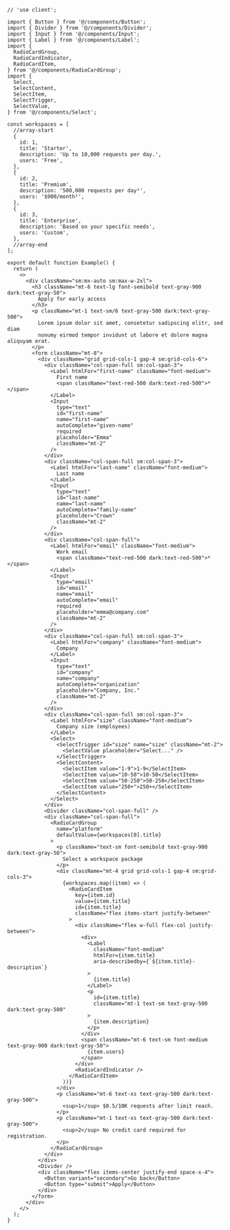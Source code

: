 ````tsx
// 'use client';

import { Button } from '@/components/Button';
import { Divider } from '@/components/Divider';
import { Input } from '@/components/Input';
import { Label } from '@/components/Label';
import {
  RadioCardGroup,
  RadioCardIndicator,
  RadioCardItem,
} from '@/components/RadioCardGroup';
import {
  Select,
  SelectContent,
  SelectItem,
  SelectTrigger,
  SelectValue,
} from '@/components/Select';

const workspaces = [
  //array-start
  {
    id: 1,
    title: 'Starter',
    description: 'Up to 10,000 requests per day.',
    users: 'Free',
  },
  {
    id: 2,
    title: 'Premium',
    description: '500,000 requests per day¹',
    users: '$900/month²',
  },
  {
    id: 3,
    title: 'Enterprise',
    description: 'Based on your specific needs',
    users: 'Custom',
  },
  //array-end
];

export default function Example() {
  return (
    <>
      <div className="sm:mx-auto sm:max-w-2xl">
        <h3 className="mt-6 text-lg font-semibold text-gray-900 dark:text-gray-50">
          Apply for early access
        </h3>
        <p className="mt-1 text-sm/6 text-gray-500 dark:text-gray-500">
          Lorem ipsum dolor sit amet, consetetur sadipscing elitr, sed diam
          nonumy eirmod tempor invidunt ut labore et dolore magna aliquyam erat.
        </p>
        <form className="mt-8">
          <div className="grid grid-cols-1 gap-4 sm:grid-cols-6">
            <div className="col-span-full sm:col-span-3">
              <Label htmlFor="first-name" className="font-medium">
                First name
                <span className="text-red-500 dark:text-red-500">*</span>
              </Label>
              <Input
                type="text"
                id="first-name"
                name="first-name"
                autoComplete="given-name"
                required
                placeholder="Emma"
                className="mt-2"
              />
            </div>
            <div className="col-span-full sm:col-span-3">
              <Label htmlFor="last-name" className="font-medium">
                Last name
              </Label>
              <Input
                type="text"
                id="last-name"
                name="last-name"
                autoComplete="family-name"
                placeholder="Crown"
                className="mt-2"
              />
            </div>
            <div className="col-span-full">
              <Label htmlFor="email" className="font-medium">
                Work email
                <span className="text-red-500 dark:text-red-500">*</span>
              </Label>
              <Input
                type="email"
                id="email"
                name="email"
                autoComplete="email"
                required
                placeholder="emma@company.com"
                className="mt-2"
              />
            </div>
            <div className="col-span-full sm:col-span-3">
              <Label htmlFor="company" className="font-medium">
                Company
              </Label>
              <Input
                type="text"
                id="company"
                name="company"
                autoComplete="organization"
                placeholder="Company, Inc."
                className="mt-2"
              />
            </div>
            <div className="col-span-full sm:col-span-3">
              <Label htmlFor="size" className="font-medium">
                Company size (employees)
              </Label>
              <Select>
                <SelectTrigger id="size" name="size" className="mt-2">
                  <SelectValue placeholder="Select..." />
                </SelectTrigger>
                <SelectContent>
                  <SelectItem value="1-9">1-9</SelectItem>
                  <SelectItem value="10-50">10-50</SelectItem>
                  <SelectItem value="50-250">50-250</SelectItem>
                  <SelectItem value="250+">250+</SelectItem>
                </SelectContent>
              </Select>
            </div>
            <Divider className="col-span-full" />
            <div className="col-span-full">
              <RadioCardGroup
                name="platform"
                defaultValue={workspaces[0].title}
              >
                <p className="text-sm font-semibold text-gray-900 dark:text-gray-50">
                  Select a workspace package
                </p>
                <div className="mt-4 grid grid-cols-1 gap-4 sm:grid-cols-3">
                  {workspaces.map((item) => (
                    <RadioCardItem
                      key={item.id}
                      value={item.title}
                      id={item.title}
                      className="flex items-start justify-between"
                    >
                      <div className="flex w-full flex-col justify-between">
                        <div>
                          <Label
                            className="font-medium"
                            htmlFor={item.title}
                            aria-describedby={`${item.title}-description`}
                          >
                            {item.title}
                          </Label>
                          <p
                            id={item.title}
                            className="mt-1 text-sm text-gray-500 dark:text-gray-500"
                          >
                            {item.description}
                          </p>
                        </div>
                        <span className="mt-6 text-sm font-medium text-gray-900 dark:text-gray-50">
                          {item.users}
                        </span>
                      </div>
                      <RadioCardIndicator />
                    </RadioCardItem>
                  ))}
                </div>
                <p className="mt-6 text-xs text-gray-500 dark:text-gray-500">
                  <sup>1</sup> $0.5/10K requests after limit reach.
                </p>
                <p className="mt-1 text-xs text-gray-500 dark:text-gray-500">
                  <sup>2</sup> No credit card required for registration.
                </p>
              </RadioCardGroup>
            </div>
          </div>
          <Divider />
          <div className="flex items-center justify-end space-x-4">
            <Button variant="secondary">Go back</Button>
            <Button type="submit">Apply</Button>
          </div>
        </form>
      </div>
    </>
  );
}

````